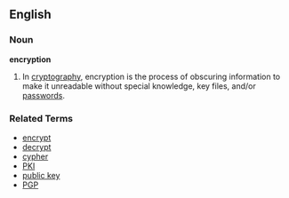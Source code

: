 ==English==
===Noun===
'''encryption'''
# In [[cryptography]], encryption is the process of obscuring information to make it unreadable without special knowledge, key files, and/or [[password]]s.
===Related Terms===
*[[encrypt]]
*[[decrypt]]
*[[cypher]]
*[[PKI]]
*[[public key]]
*[[PGP]]
{{wikipedia}}